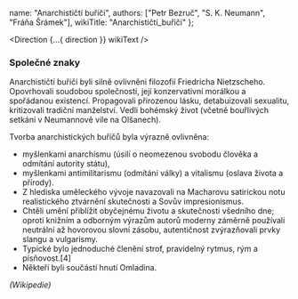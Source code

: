 
  name: "Anarchističtí buřiči",
  authors: ["Petr Bezruč", "S. K. Neumann", "Fráňa Šrámek"],
  wikiTitle: "Anarchističtí_buřiči"
};

<Direction {...{ direction }} wikiText />

### Společné znaky
Anarchističtí buřiči byli silně ovlivněni filozofií Friedricha Nietzscheho. Opovrhovali 
soudobou společností, její konzervativní morálkou a spořádanou existencí. Propagovali 
přirozenou lásku, detabuizovali sexualitu, kritizovali tradiční manželství. Vedli 
bohémský život (včetně bouřlivých setkání v Neumannově vile na Olšanech).

Tvorba anarchistických buřičů byla výrazně ovlivněna:

- myšlenkami anarchismu (úsilí o neomezenou svobodu člověka a odmítání autority státu),
- myšlenkami antimilitarismu (odmítání války) a vitalismu (oslava života a přírody).
- Z hlediska uměleckého vývoje navazovali na Macharovu satirickou notu realistického ztvárnění skutečnosti a Sovův impresionismus.
- Chtěli umění přiblížit obyčejnému životu a skutečnosti všedního dne; oproti knižním a odborným výrazům autorů moderny záměrně používali neutrální až hovorovou slovní zásobu, autentičnost zvýrazňovali prvky slangu a vulgarismy.
- Typické bylo jednoduché členění strof, pravidelný rytmus, rým a písňovost.[4]
- Někteří byli součástí hnutí Omladina.

<i class="text-gray f-right">(Wikipedie)</i>